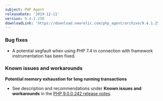 ```yaml
---
subject: PHP Agent
releaseDate: '2019-12-11'
version: 9.4.1.250
downloadLink: 'https://download.newrelic.com/php_agent/archive/9.4.1.250'
---
```


### Bug fixes

* A potential segfault when using PHP 7.4 in connection with framework instrumentation has been fixed.

### Known issues and workarounds

**Potential memory exhaustion for long running transactions**

* See description and recommendations under **Known issues and workarounds** in the [PHP 9.0.0.242 release notes](https://docs.newrelic.com/docs/release-notes/agent-release-notes/php-release-notes/php-agent-900242).
